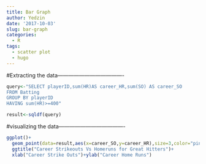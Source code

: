 ```yaml
---
title: Bar Graph
author: Yedzin
date: '2017-10-03'
slug: bar-graph
categories:
  - R
tags:
  - scatter plot
  - hugo
---
```

#Extracting the data-------------------------------------
```r

query<-"SELECT playerID,sum(HR)AS career_HR,sum(SO) AS career_SO
FROM Batting
GROUP BY playerID
HAVING sum(HR)>=400"

result<-sqldf(query)

```

#visualizing the data-------------------------------------
```r

ggplot()+
  geom_point(data=result,aes(x=career_SO,y=career_HR),size=3,color="pink")+
  ggtitle("Career Strikeouts Vs Homeruns for Great Hitters")+
  xlab("Career Strike Outs")+ylab("Career Home Runs") 

```

